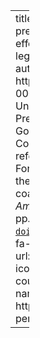 ---
title: "Government formation in presidentialism: Disentangling the combined effects of pre-electoral coalitions and legislative polarization"
date: 2025-02-01
author:
  - name: Lucas Couto
    url: https://lucascoutoz.netlify.app/
    orcid: 0000-0003-3278-499X
    affiliation: Aarhus University
categories:
  - Coalitional Presidentialism
  - Latin America
  - Government Formation
  - Pre-Electoral Coalitions
  - Presidentialism 
pub-info:
  reference: >-
    <strong>L. Couto</strong>. "Government Formation in Presidentialism: disentangling the combined effects of pre-electoral coalitions and legislative polarisation." <em>Latin American Politics and Society</em> 67.1, 2025, pp. 36-55. DOI: <a href="https://doi.org/10.1017/lap.2024.30"><code>doi.org/10.1017/lap.2024.30</code></a>.
  links:
    - icon: fa-solid fa-file-pdf
      name: Published Version
      url: https://doi.org/10.1017/lap.2024.30
    - icon: fa-solid fa-file-pdf
      name: Preprint
      url: couto2024.pdf
    - icon: fa-solid fa-file-pdf
      name: Replication Materials
      url: https://dataverse.harvard.edu/dataset.xhtml?persistentId=doi:10.7910/DVN/HFMMFV
  
---